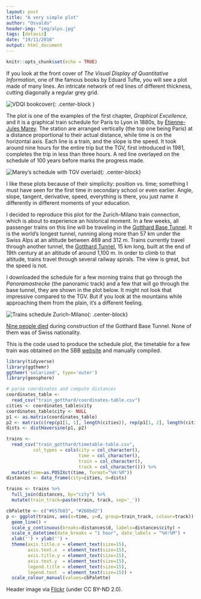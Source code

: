 ```yaml
---
layout: post
title: "A very simple plot"
author: "Osvaldo"
header-img: "img/alps.jpg"
tags: [dataviz]
date: "19/11/2016"
output: html_document
---
```


```r
knitr::opts_chunk$set(echo = TRUE)
```
If you look at the front cover of _The Visual Display of Quantitative Information_,
one of the famous books by Eduard Tufte, you will see a plot made of many
lines. An intricate network of red lines of different thickness,
cutting diagonally a regular grey grid.

![VDQI bookcover](https://www.edwardtufte.com/tufte/graphics/vdqi_bookcover.gif){: .center-block }

The plot is one of the examples of the first chapter, _Graphical Excellence_,
and it is a graphical train schedule for Paris to Lyon in 1880s, by
[Étienne-Jules Marey](https://en.wikipedia.org/wiki/Étienne-Jules_Marey). The
station are arranged vertically (the top one being Paris) at a distance
proportional to their actual distance, while time is on the horizontal axis. Each
line is a train, and the slope is the speed. It took around nine hours for the
entire trip but the TGV, first introduced in 1981, completes the trip in less
than three hours. A red line overlayed on the schedule of 100 years before
marks the progress made.

![Marey's schedule with TGV overlaid]({{ site.baseurl }}/img/marey_tgv.jpg){: .center-block}

I like these plots because of their simplicity: position vs. time; something I
must have seen for the first time in secondary school or even earlier. Angle,
slope, tangent, derivative, speed, everything is there, you just name it
differently in different moments of your education.

I decided to reproduce this plot for the Zurich-Milano train connection, which
is about to experience an historical moment. In a few weeks, all passenger trains
on this line will be traveling in the
[Gotthard Base Tunnel](https://en.wikipedia.org/wiki/Gotthard_Base_Tunnel).
It is the world's longest tunnel, running along more than 57 km under the Swiss
Alps at an altitude between 469 and 312 m. Trains currently travel through
another tunnel, the
[Gotthard Tunnel](https://en.wikipedia.org/wiki/Gotthard_Tunnel), 15 km long,
built at the end of 19th century at an altitude of around 1,100 m. In order
to climb to that altitude, trains travel through several railway spirals.
The view is great, but the speed is not.

I downloaded the schedule for a few morning trains that go through the
_Panoramastrecke_ (the panoramic track) and a few that will go through the
base tunnel, they are shown in the plot below. It might not look that impressive
compared to the TGV. But if you look at the mountains while approaching them
from the plain, it's a different feeling.

![Trains schedule Zurich-Milano]({{ site.baseurl }}/img/gotthard_trains.svg){: .center-block}

[Nine people died](https://www.alptransit.ch/en/media/press-releases/detail/article/memorial-ceremony-for-deceased-tunnel-workers/)
during construction of the Gotthard Base Tunnel. None of them was of Swiss nationality.

This is the code used to produce the schedule plot, the timetable for a few train
was obtained on the SBB [website](http://www.sbb.ch) and manually compiled.

```r
library(tidyverse)
library(ggthemr)
ggthemr('solarized', type='outer')
library(geosphere)

# parse coordinates and compute distances
coordinates_table <-
  read_csv("train_gotthard/coordinates-table.csv")
cities <- coordinates_table$city
coordinates_table$city <- NULL
p1 <- as.matrix(coordinates_table)
p2 <- matrix(c(rep(p1[1, 1], length(cities)), rep(p1[1, 2], length(cities))), ncol=2)
dists <- distHaversine(p1, p2)

trains <-
  read_csv("train_gotthard/timetable-table.csv",
          col_types = cols(city = col_character(),
                           time = col_character(),
                           train = col_character(),
                           track = col_character())) %>%
  mutate(time=as.POSIXct(time, format="%H:%M"))
distances <- data_frame(city=cities, d=dists)

trains <- trains %>%
  full_join(distances, by="city") %>%
  mutate(train_track=paste(train, track, sep='_'))

cbPalette <- c("#657b83", "#268bd2")
p <- ggplot(trains, aes(x=time, y=d, group=train_track, colour=track)) +
  geom_line() +
  scale_y_continuous(breaks=distances$d, labels=distances$city) +
  scale_x_datetime(date_breaks = "1 hour", date_labels = "%H:%M") +
  xlab('') + ylab('') +
  theme(axis.title.x = element_text(size=15),
        axis.text.x  = element_text(size=15),
        axis.title.y = element_text(size=15),
        axis.text.y  = element_text(size=15),
        legend.title = element_text(size=15),
        legend.text  = element_text(size=15)) +
  scale_colour_manual(values=cbPalette)
```



Header image via [Flickr](https://flic.kr/p/q8P66v) (under CC BY-ND 2.0).
